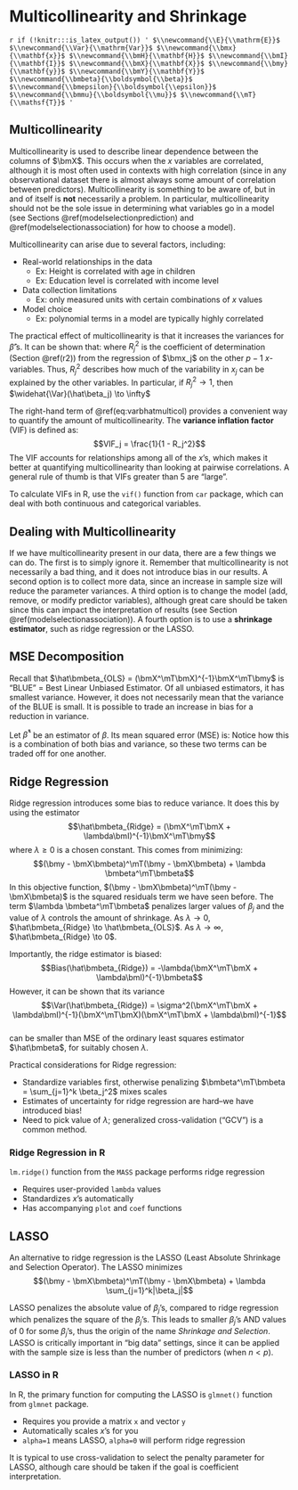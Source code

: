# Multicollinearity and Shrinkage {#multicolshrinkage}


<!--- For HTML Only --->
`r if (!knitr:::is_latex_output()) '
$\\newcommand{\\E}{\\mathrm{E}}$
$\\newcommand{\\Var}{\\mathrm{Var}}$
$\\newcommand{\\bmx}{\\mathbf{x}}$
$\\newcommand{\\bmH}{\\mathbf{H}}$
$\\newcommand{\\bmI}{\\mathbf{I}}$
$\\newcommand{\\bmX}{\\mathbf{X}}$
$\\newcommand{\\bmy}{\\mathbf{y}}$
$\\newcommand{\\bmY}{\\mathbf{Y}}$
$\\newcommand{\\bmbeta}{\\boldsymbol{\\beta}}$
$\\newcommand{\\bmepsilon}{\\boldsymbol{\\epsilon}}$
$\\newcommand{\\bmmu}{\\boldsymbol{\\mu}}$
$\\newcommand{\\mT}{\\mathsf{T}}$
'`


## Multicollinearity



Multicollinearity is used to describe linear dependence between the columns of $\bmX$. This occurs when the $x$ variables are correlated, although it is most often used in contexts with high correlation (since in any observational dataset there is almost always some amount of correlation between predictors). Multicollinearity is something to be aware of, but in and of itself is **not** necessarily a problem. In particular, multicollinearity should not be the sole issue in determining what variables go in a model (see Sections \@ref(modelselectionprediction) and \@ref(modelselectionassociation) for how to choose a model).
  

Multicollinearity can arise due to several factors, including:

* Real-world relationships in the data
    * Ex: Height is correlated with age in children
    * Ex: Education level is correlated with income level
* Data collection limitations
    * Ex: only measured units with certain combinations of $x$ values
* Model choice
    * Ex: polynomial terms in a model are typically highly correlated

The practical effect of multicollinearity is that it increases the variances for $\hat\beta$'s. It can be shown that:
\begin{equation}
\widehat{\Var}(\hat\beta_j) = \dfrac{\hat\sigma^2}{(n-1)\widehat{\Var}(x_j)}\frac{1}{1-R_j^2}
(\#eq:varbhatmulticol)
\end{equation}
where $R_j^2$ is the coefficient of determination (Section \@ref(r2)) from the regression of $\bmx_j$ on the other $p-1$ $x$-variables. Thus, $R^2_j$ describes how much of the variability in $x_j$ can be explained by the other variables. In particular, if $R_j^2 \to 1$, then $\widehat{\Var}(\hat\beta_j) \to \infty$

The right-hand term of \@ref(eq:varbhatmulticol) provides a convenient way to quantify the amount of multicollinearity. The **variance inflation factor** (VIF) is defined as:
$$VIF_j = \frac{1}{1 - R_j^2}$$
The VIF accounts for relationships among all of the $x$'s, which makes it better at quantifying multicollinearity than looking at pairwise correlations. A general rule of thumb is that VIFs greater than 5 are "large".

To calculate VIFs in R, use the  `vif()` function from `car` package, which can deal with both continuous and categorical variables.


## Dealing with Multicollinearity

If we have multicollinearity present in our data, there are a few things we can do. The first is to simply ignore it. Remember that multicollinearity is not necessarily a bad thing, and it does not introduce bias in our results. A second option is to collect more data, since an increase in sample size will reduce the parameter variances. A third option is to change the model (add, remove, or modify predictor variables), although great care should be taken since this can impact the interpretation of results (see Section \@ref(modelselectionassociation)). A fourth option is to use a **shrinkage estimator**, such as ridge regression or the LASSO.


## MSE Decomposition


Recall that $\hat\bmbeta_{OLS} = (\bmX^\mT\bmX)^{-1}\bmX^\mT\bmy$ is "BLUE" = Best Linear Unbiased Estimator. Of all unbiased estimators, it has smallest variance. However, it does not necessarily mean that the variance of the BLUE is small. It is possible to trade an increase in bias for a reduction in variance.

Let $\hat\beta^*$ be an estimator of $\beta$. Its mean squared error (MSE) is:
\begin{align*}
MSE(\hat\bmbeta^*) &= \E\left[\left(\hat\bmbeta^* - \bmbeta\right)^\mT\left(\hat\bmbeta^* - \bmbeta\right)\right]\\
&= \E\left[\hat\bmbeta^{*\mT}\hat\bmbeta^* - 2\hat\bmbeta^{*\mT}\bmbeta +\bmbeta^\mT\bmbeta\right]\\
&= \E\left[\hat\bmbeta^{*\mT}\hat\bmbeta^*\right] -\E[\hat\bmbeta^*]^\mT\E[\hat\bmbeta^*] + \E[\hat\bmbeta^*]^\mT\E[\hat\bmbeta^*]  \\
& \qquad - 2\E\left[\hat\bmbeta^{*\mT}\bmbeta\right] +\E\left[\bmbeta^\mT\bmbeta\right] \\
&= \Var\left(\hat\bmbeta^*\right) + \E\left[(\hat\bmbeta^* - \bmbeta)^\mT\right]\E\left[(\hat\bmbeta^* - \bmbeta)\right] \\
&= \Var\left(\hat\bmbeta^*\right) + (Bias(\hat\bmbeta^*))^2
\end{align*}
Notice how this is a combination of both bias and variance, so these two terms can be traded off for one another.

## Ridge Regression

Ridge regression introduces some bias to reduce variance. It does this by using the estimator
$$\hat\bmbeta_{Ridge} = (\bmX^\mT\bmX + \lambda\bmI)^{-1}\bmX^\mT\bmy$$
where $\lambda \ge0$ is a chosen constant. This comes from minimizing:
$$(\bmy - \bmX\bmbeta)^\mT(\bmy - \bmX\bmbeta) + \lambda \bmbeta^\mT\bmbeta$$
In this objective function, $(\bmy - \bmX\bmbeta)^\mT(\bmy - \bmX\bmbeta)$ is the squared residuals term we have seen before. The term $\lambda \bmbeta^\mT\bmbeta$ penalizes larger values of $\beta_j$ and the value of $\lambda$ controls the amount of shrinkage. As $\lambda \to 0$, $\hat\bmbeta_{Ridge} \to \hat\bmbeta_{OLS}$. As $\lambda \to \infty$, $\hat\bmbeta_{Ridge} \to 0$.

Importantly, the ridge estimator is biased:
$$Bias(\hat\bmbeta_{Ridge}) = -\lambda(\bmX^\mT\bmX + \lambda\bmI)^{-1}\bmbeta$$
However, it can be shown that its variance
$$\Var(\hat\bmbeta_{Ridge}) = \sigma^2(\bmX^\mT\bmX + \lambda\bmI)^{-1}(\bmX^\mT\bmX)(\bmX^\mT\bmX + \lambda\bmI)^{-1}$$  
can be smaller than MSE of the ordinary least squares estimator $\hat\bmbeta$, for suitably chosen $\lambda$.


Practical considerations for Ridge regression:

* Standardize variables first, otherwise penalizing $\bmbeta^\mT\bmbeta = \sum_{j=1}^k \beta_j^2$ mixes scales
* Estimates of uncertainty for ridge regression are hard--we have introduced bias!
* Need to pick value of $\lambda$; generalized cross-validation ("GCV") is a common method.


### Ridge Regression in R

`lm.ridge()` function from the `MASS` package performs ridge regression

* Requires user-provided `lambda` values
* Standardizes $x$'s automatically
* Has accompanying `plot` and `coef` functions

## LASSO
An alternative to ridge regression is the LASSO (Least Absolute Shrinkage and Selection Operator). The LASSO minimizes
$$(\bmy - \bmX\bmbeta)^\mT(\bmy - \bmX\bmbeta) + \lambda \sum_{j=1}^k|\beta_j|$$

LASSO penalizes the absolute value of $\beta_j$'s, compared to ridge regression which penalizes the square of the $\beta_j$'s. This leads to smaller $\beta_j$'s AND values of 0 for some $\beta_j$'s, thus the origin of the name *Shrinkage and Selection*. LASSO is critically important in "big data" settings, since it can be applied with the sample size is less than the number of predictors (when $n < p$).


### LASSO in R

In R, the primary function for computing the LASSO is `glmnet()` function from `glmnet` package.

* Requires you provide a matrix `x` and vector `y`
* Automatically scales $x$'s for you
* `alpha=1` means LASSO, `alpha=0` will perform ridge regression

It is typical to use cross-validation to select the penalty parameter for LASSO, although care should be taken if the goal is coefficient interpretation.
